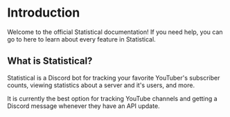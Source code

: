 # Introduction

Welcome to the official Statistical documentation! If you need help, you can go to here to learn about every feature in Statistical.

## What is Statistical?

Statistical is a Discord bot for tracking your favorite YouTuber's subscriber counts, viewing statistics about a server and it's users, and more.

It is currently the best option for tracking YouTube channels and getting a Discord message whenever they have an API update.

